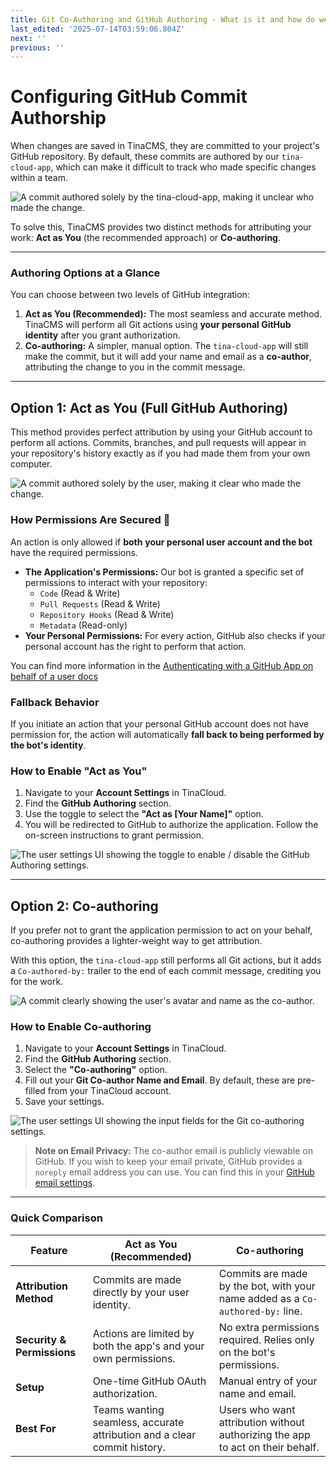 ```yaml
---
title: Git Co-Authoring and GitHub Authoring - What is it and how do we use it?
last_edited: '2025-07-14T03:59:06.804Z'
next: ''
previous: ''
---
```


# Configuring GitHub Commit Authorship

When changes are saved in TinaCMS, they are committed to your project's GitHub repository. By default, these commits are authored by our `tina-cloud-app`, which can make it difficult to track who made specific changes within a team.

![A commit authored solely by the tina-cloud-app, making it unclear who made the change.](/tina-cloud-app-bad-example.png "Without authorship settings, it's unclear who made the change.")

To solve this, TinaCMS provides two distinct methods for attributing your work: **Act as You** (the recommended approach) or **Co-authoring**.

***

### Authoring Options at a Glance

You can choose between two levels of GitHub integration:

1. **Act as You (Recommended):** The most seamless and accurate method. TinaCMS will perform all Git actions using **your personal GitHub identity** after you grant authorization.
2. **Co-authoring:** A simpler, manual option. The `tina-cloud-app` will still make the commit, but it will add your name and email as a **co-author**, attributing the change to you in the commit message.

***

## Option 1: Act as You (Full GitHub Authoring)

This method provides perfect attribution by using your GitHub account to perform all actions. Commits, branches, and pull requests will appear in your repository's history exactly as if you had made them from your own computer.

![A commit authored solely by the user, making it clear who made the change.](/img/docs/tinacloud/github-authoring/github-authoring-commit-example.png "The commit and PR is created by the user, not the bot.")

### How Permissions Are Secured 🔐

An action is only allowed if **both** **your personal user account and the bot** have the required permissions.

* **The Application's Permissions:** Our bot is granted a specific set of permissions to interact with your repository:
  * `Code` (Read & Write)
  * `Pull Requests` (Read & Write)
  * `Repository Hooks` (Read & Write)
  * `Metadata` (Read-only)
* **Your Personal Permissions:** For every action, GitHub also checks if your personal account has the right to perform that action.

You can find more information in the [Authenticating with a GitHub App on behalf of a user docs](https://docs.github.com/en/apps/creating-github-apps/authenticating-with-a-github-app/authenticating-with-a-github-app-on-behalf-of-a-user)

### Fallback Behavior

If you initiate an action that your personal GitHub account does not have permission for, the action will automatically **fall back to being performed by the bot's identity**.

### How to Enable "Act as You"

1. Navigate to your **Account Settings** in TinaCloud.
2. Find the **GitHub Authoring** section.
3. Use the toggle to select the **"Act as \[Your Name]"** option.
4. You will be redirected to GitHub to authorize the application. Follow the on-screen instructions to grant permission.

![The user settings UI showing the toggle to enable / disable the GitHub Authoring settings.](/img/docs/tinacloud/github-authoring/github-authoring-toggle.png "Toggle the setting via the GitHub Authoring profile settings.")

***

## Option 2: Co-authoring

If you prefer not to grant the application permission to act on your behalf, co-authoring provides a lighter-weight way to get attribution.

With this option, the `tina-cloud-app` still performs all Git actions, but it adds a `Co-authored-by:` trailer to the end of each commit message, crediting you for the work.

![A commit clearly showing the user's avatar and name as the co-author.](/tina-cloud-app-good-example.png "With co-authorship configured, contributions are attributed with the bot.")

### How to Enable Co-authoring

1. Navigate to your **Account Settings** in TinaCloud.
2. Find the **GitHub Authoring** section.
3. Select the **"Co-authoring"** option.
4. Fill out your **Git Co-author Name and Email**. By default, these are pre-filled from your TinaCloud account.
5. Save your settings.

![The user settings UI showing the input fields for the Git co-authoring settings.](/img/docs/tinacloud/github-authoring/co-authoring-input-fields.png "Co-author details are manually entered via the Git Co-authoring profile settings.")

> **Note on Email Privacy:** The co-author email is publicly viewable on GitHub. If you wish to keep your email private, GitHub provides a `noreply` email address you can use. You can find this in your [GitHub email settings](https://github.com/settings/emails).

***

### Quick Comparison

| Feature                    | Act as You (Recommended)                                                 | Co-authoring                                                                   |
| -------------------------- | ------------------------------------------------------------------------ | ------------------------------------------------------------------------------ |
| **Attribution Method**     | Commits are made directly by your user identity.                         | Commits are made by the bot, with your name added as a `Co-authored-by:` line. |
| **Security & Permissions** | Actions are limited by both the app's and your own permissions.          | No extra permissions required. Relies only on the bot's permissions.           |
| **Setup**                  | One-time GitHub OAuth authorization.                                     | Manual entry of your name and email.                                           |
| **Best For**               | Teams wanting seamless, accurate attribution and a clear commit history. | Users who want attribution without authorizing the app to act on their behalf. |
